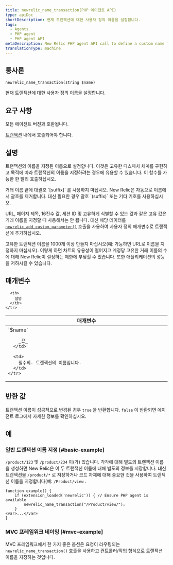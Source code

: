 ```yaml
---
title: newrelic_name_transaction(PHP 에이전트 API)
type: apiDoc
shortDescription: 현재 트랜잭션에 대한 사용자 정의 이름을 설정합니다.
tags:
  - Agents
  - PHP agent
  - PHP agent API
metaDescription: New Relic PHP agent API call to define a custom name for a particular transaction.
translationType: machine
---
```


## 통사론

```
newrelic_name_transaction(string $name)
```

현재 트랜잭션에 대한 사용자 정의 이름을 설정합니다.

## 요구 사항

모든 에이전트 버전과 호환됩니다.

[트랜잭션](/docs/accounts-partnerships/education/getting-started-new-relic/glossary#transaction) 내에서 호출되어야 합니다.

## 설명

트랜잭션의 이름을 지정된 이름으로 설정합니다. 이것은 고유한 디스패치 체계를 구현하고 목적에 따라 트랜잭션의 이름을 지정하려는 경우에 유용할 수 있습니다. 이 함수를 가능한 한 빨리 호출하십시오.

<Callout variant="important">
  거래 이름 끝에 대괄호 `[suffix]` 를 사용하지 마십시오. New Relic은 자동으로 이름에서 괄호를 제거합니다. 대신 필요한 경우 괄호 `(suffix)` 또는 기타 기호를 사용하십시오.
</Callout>

URL, 페이지 제목, 16진수 값, 세션 ID 및 고유하게 식별할 수 있는 값과 같은 고유 값은 거래 이름을 지정할 때 사용해서는 안 됩니다. 대신 해당 데이터를 [`newrelic_add_custom_parameter()`](/docs/agents/php-agent/configuration/php-agent-api#api-custom-param) 호출을 사용하여 사용자 정의 매개변수로 트랜잭션에 추가하십시오.

<Callout variant="important">
  고유한 트랜잭션 이름을 1000개 이상 만들지 마십시오(예: 가능하면 URL로 이름을 지정하지 마십시오). 이렇게 하면 차트의 유용성이 떨어지고 계정당 고유한 거래 이름의 수에 대해 New Relic이 설정하는 제한에 부딪힐 수 있습니다. 또한 애플리케이션의 성능을 저하시킬 수 있습니다.
</Callout>

## 매개변수

<table>
  <thead>
    <tr>
      <th width="25%">
        매개변수
      </th>

      <th>
        설명
      </th>
    </tr>
  </thead>

  <tbody>
    <tr>
      <td>
        `$name`

        _끈_
      </td>

      <td>
        필수의. 트랜잭션의 이름입니다.
      </td>
    </tr>
  </tbody>
</table>

## 반환 값

트랜잭션 이름이 성공적으로 변경된 경우 `true` 을 반환합니다. `false` 이 반환되면 에이전트 로그에서 자세한 정보를 확인하십시오.

## 예

### 일반 트랜잭션 이름 지정 [#basic-example]

`/product/123` 및 `/product/234` 이(가) 있습니다. 각각에 대해 별도의 트랜잭션 이름을 생성하면 New Relic은 이 두 트랜잭션 이름에 대해 별도의 정보를 저장합니다. 대신 트랜잭션을 `/product/*` 로 저장하거나 코드 자체에 대해 중요한 것을 사용하여 트랜잭션 이름을 지정합니다(예: `/Product/view` .

```
function example() {
    if (extension_loaded('newrelic')) { // Ensure PHP agent is available
	    newrelic_name_transaction("/Product/view/");
    }
<var>...</var>
}
```

### MVC 프레임워크 네이밍 [#mvc-example]

MVC 프레임워크에서 한 가지 좋은 옵션은 요청이 라우팅되는 `newrelic_name_transaction()` 호출을 사용하고 컨트롤러/작업 형식으로 트랜잭션 이름을 지정하는 것입니다.
